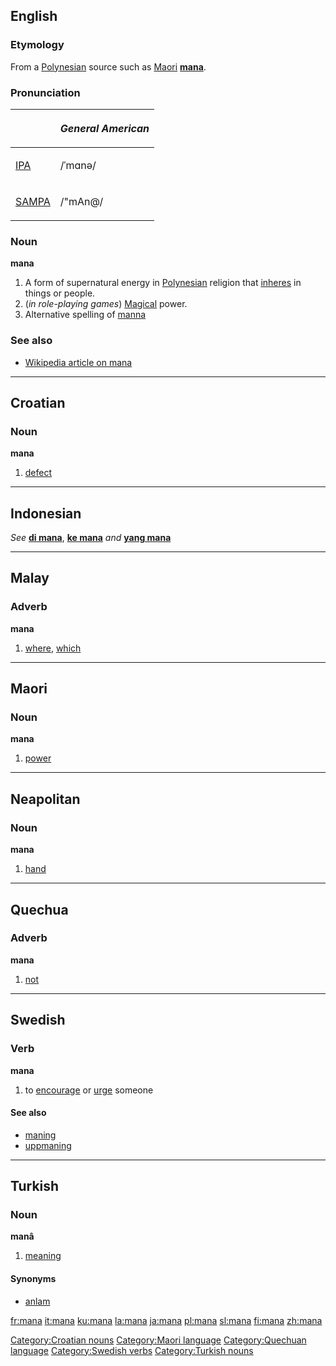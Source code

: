 {{see4|MANA|maná|maña|måna}}
==English==
===Etymology===
From a [[Polynesian]] source such as [[Maori]] '''[[mana]]'''.

===Pronunciation===
{| border=1 cellpadding=5
! !! ''General American''
|-
| [[w:IPA|IPA]] || /ˈmɑnə/
|-
| [[w:SAMPA|SAMPA]] || /"mAn@/
|}

===Noun===
'''mana'''

#A form of supernatural energy in [[Polynesian]] religion that [[inhere]]s in things or people.
#(''in role-playing games'') [[Magical]] power.
#Alternative spelling of [[manna]]

===See also===
*[[w:Mana|Wikipedia article on mana]]

----

==Croatian==
===Noun===
'''mana'''

# [[defect]]

[[Category:Croatian nouns]]

----

==Indonesian==
''See'' '''[[di mana]]''', '''[[ke mana]]''' ''and'' '''[[yang mana]]'''


----

==Malay==
===Adverb===
'''mana'''

#[[where]], [[which]]


----

==Maori==
===Noun===
'''mana'''

# [[power]]

[[Category:Maori language]]


----

==Neapolitan==
===Noun===
'''mana''' {{f}}

#[[hand]]


----

==Quechua==
===Adverb===
'''mana'''

#[[not]]

[[Category:Quechuan language]]


----

==Swedish==
{{sv-verb|mana|manar|manade|manat|mana|manande|manad}}
===Verb===
'''mana'''

#to [[encourage]] or [[urge]] someone

[[Category:Swedish verbs]]

====See also====
*[[maning]]
*[[uppmaning]]


----

==Turkish==
===Noun===
'''manâ'''

# [[meaning]]

====Synonyms====
*[[anlam]]

[[Category:Turkish nouns]]

[[fr:mana]]
[[it:mana]]
[[ku:mana]]
[[la:mana]]
[[ja:mana]]
[[pl:mana]]
[[sl:mana]]
[[fi:mana]]
[[zh:mana]]